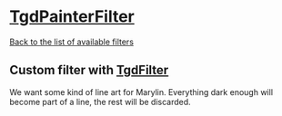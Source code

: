 
# [TgdPainterFilter](docs/classes/TgdPainterFilter.html)

[Back to the list of available filters](#..)

## Custom filter with [TgdFilter](docs/classes/TgdFilter.html)

We want some kind of line art for Marylin. Everything dark enough will become
part of a line, the rest will be discarded.

<DemoMarylin />
